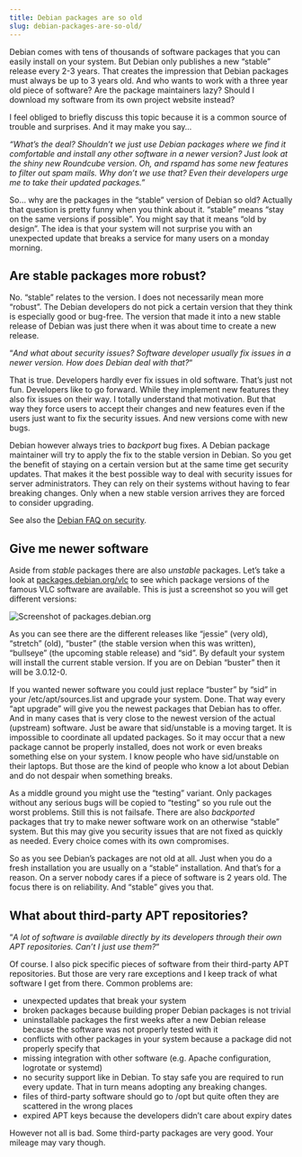 ```yaml
---
title: Debian packages are so old
slug: debian-packages-are-so-old/
---
```


Debian comes with tens of thousands of software packages that you can easily install on your system. But Debian only publishes a new “stable” release every 2-3 years. That creates the impression that Debian packages must always be up to 3 years old. And who wants to work with a three year old piece of software? Are the package maintainers lazy? Should I download my software from its own project website instead?

I feel obliged to briefly discuss this topic because it is a common source of trouble and surprises. And it may make you say…

_“What’s the deal? Shouldn’t we just use Debian packages where we find it comfortable and install any other software in a newer version? Just look at the shiny new Roundcube version. Oh, and rspamd has some new features to filter out spam mails. Why don’t we use that? Even their developers urge me to take their updated packages.”_

So… why are the packages in the “stable” version of Debian so old? Actually that question is pretty funny when you think about it. “stable” means “stay on the same versions if possible”. You might say that it means “old by design”. The idea is that your system will not surprise you with an unexpected update that breaks a service for many users on a monday morning.

## Are stable packages more robust?

No. “stable” relates to the version. I does not necessarily mean more “robust”. The Debian developers do not pick a certain version that they think is especially good or bug-free. The version that made it into a new stable release of Debian was just there when it was about time to create a new release.

“_And what about security issues? Software developer usually fix issues in a newer version. How does Debian deal with that?_“

That is true. Developers hardly ever fix issues in old software. That’s just not fun. Developers like to go forward. While they implement new features they also fix issues on their way. I totally understand that motivation. But that way they force users to accept their changes and new features even if the users just want to fix the security issues. And new versions come with new bugs.

Debian however always tries to _backport_ bug fixes. A Debian package maintainer will try to apply the fix to the stable version in Debian. So you get the benefit of staying on a certain version but at the same time get security updates. That makes it the best possible way to deal with security issues for server administrators. They can rely on their systems without having to fear breaking changes. Only when a new stable version arrives they are forced to consider upgrading.

See also the [Debian FAQ on security](https://www.debian.org/security/faq.en.html#oldversion).

## Give me newer software

Aside from _stable_ packages there are also _unstable_ packages. Let’s take a look at [packages.debian.org/vlc](https://packages.debian.org/vlc) to see which package versions of the famous VLC software are available. This is just a screenshot so you will get different versions:

![Screenshot of packages.debian.org](images/debian-packages-too-old-pdo.png)

As you can see there are the different releases like “jessie” (very old), “stretch” (old), “buster” (the stable version when this was written), “bullseye” (the upcoming stable release) and “sid”. By default your system will install the current stable version. If you are on Debian “buster” then it will be 3.0.12-0.

If you wanted newer software you could just replace “buster” by “sid” in your /etc/apt/sources.list and upgrade your system. Done. That way every “apt upgrade” will give you the newest packages that Debian has to offer. And in many cases that is very close to the newest version of the actual (upstream) software. Just be aware that sid/unstable is a moving target. It is impossible to coordinate all updated packages. So it may occur that a new package cannot be properly installed, does not work or even breaks something else on your system. I know people who have sid/unstable on their laptops. But those are the kind of people who know a lot about Debian and do not despair when something breaks.

As a middle ground you might use the “testing” variant. Only packages without any serious bugs will be copied to “testing” so you rule out the worst problems. Still this is not failsafe. There are also _backported_ packages that try to make newer software work on an otherwise “stable” system. But this may give you security issues that are not fixed as quickly as needed. Every choice comes with its own compromises.

So as you see Debian’s packages are not old at all. Just when you do a fresh installation you are usually on a “stable” installation. And that’s for a reason. On a server nobody cares if a piece of software is 2 years old. The focus there is on reliability. And “stable” gives you that.

## What about third-party APT repositories?

“_A lot of software is available directly by its developers through their own APT repositories. Can’t I just use them?_“

Of course. I also pick specific pieces of software from their third-party APT repositories. But those are very rare exceptions and I keep track of what software I get from there. Common problems are:

- unexpected updates that break your system
- broken packages because building proper Debian packages is not trivial
- uninstallable packages the first weeks after a new Debian release because the software was not properly tested with it
- conflicts with other packages in your system because a package did not properly specify that
- missing integration with other software (e.g. Apache configuration, logrotate or systemd)
- no security support like in Debian. To stay safe you are required to run every update. That in turn means adopting any breaking changes.
- files of third-party software should go to /opt but quite often they are scattered in the wrong places
- expired APT keys because the developers didn’t care about expiry dates

However not all is bad. Some third-party packages are very good. Your mileage may vary though.

